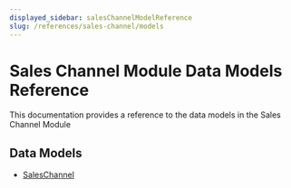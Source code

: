 ```yaml
---
displayed_sidebar: salesChannelModelReference
slug: /references/sales-channel/models
---
```



# Sales Channel Module Data Models Reference

This documentation provides a reference to the data models in the Sales Channel Module

## Data Models

- [SalesChannel](../../sales_channel_models/variables/sales_channel_models.SalesChannel/page.mdx)
